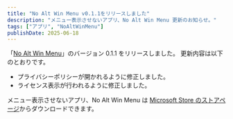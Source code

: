 ```yaml
---
title: "No Alt Win Menu v0.1.1をリリースしました"
description: "メニュー表示させないアプリ、No Alt Win Menu 更新のお知らせ。"
tags: ["アプリ", "NoAltWinMenu"]
publishDate: 2025-06-18
---
```


「[No Alt Win Menu](/no-alt-win-menu/)」のバージョン 0.1.1 をリリースしました。
更新内容は以下のとおりです。

- プライバシーポリシーが開かれるように修正しました。
- ライセンス表示が行われるように修正しました。

メニュー表示させないアプリ、No Alt Win Menu は [Microsoft Store のストアページ](https://apps.microsoft.com/detail/9NBHXKQ70QCK?mode=direct)からダウンロードできます。
